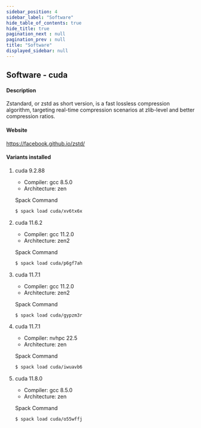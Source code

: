 ```yaml
---
sidebar_position: 4
sidebar_label: "Software"
hide_table_of_contents: true
hide_title: true
pagination_next : null
pagination_prev : null
title: "Software"
displayed_sidebar: null
---
```


## Software - cuda


#### Description
Zstandard, or zstd as short version, is a fast lossless compression algorithm, targeting real-time compression scenarios at zlib-level and better compression ratios.

#### Website
https://facebook.github.io/zstd/

#### Variants installed

1. cuda 9.2.88

    - Compiler: gcc 8.5.0
    - Architecture: zen

    Spack Command
    ```bash
    $ spack load cuda/xv6tx6x
    ```

2. cuda 11.6.2

    - Compiler: gcc 11.2.0
    - Architecture: zen2

    Spack Command
    ```bash
    $ spack load cuda/p6gf7ah
    ```

3. cuda 11.7.1

    - Compiler: gcc 11.2.0
    - Architecture: zen2

    Spack Command
    ```bash
    $ spack load cuda/gypzm3r
    ```

4. cuda 11.7.1

    - Compiler: nvhpc 22.5
    - Architecture: zen

    Spack Command
    ```bash
    $ spack load cuda/iwuavb6
    ```

5. cuda 11.8.0

    - Compiler: gcc 8.5.0
    - Architecture: zen

    Spack Command
    ```bash
    $ spack load cuda/o55wffj
    ```
